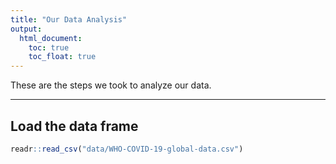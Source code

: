 ```yaml
---
title: "Our Data Analysis"
output:
  html_document:
    toc: true
    toc_float: true
---
```


These are the steps we took to analyze our data.  



----

## **Load the data frame**


```r
readr::read_csv("data/WHO-COVID-19-global-data.csv")
```

